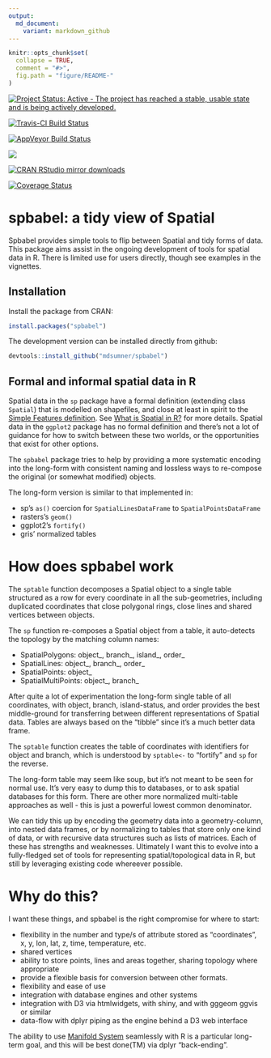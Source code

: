```yaml
---
output:
  md_document:
    variant: markdown_github
---
```


<!-- README.md is generated from README.Rmd. Please edit that file -->


```r
knitr::opts_chunk$set(
  collapse = TRUE,
  comment = "#>",
  fig.path = "figure/README-"
)
```

[![Project Status: Active - The project has reached a stable, usable state and is being actively developed.](http://www.repostatus.org/badges/latest/active.svg)](http://www.repostatus.org/#active)

[![Travis-CI Build Status](https://travis-ci.org/mdsumner/spbabel.svg?branch=master)](https://travis-ci.org/mdsumner/spbabel)

[![AppVeyor Build Status](https://ci.appveyor.com/api/projects/status/github/mdsumner/spbabel?branch=master&svg=true)](https://ci.appveyor.com/project/mdsumner/spbabel)

[![](http://www.r-pkg.org/badges/version/spbabel)](http://www.r-pkg.org/pkg/spbabel)

[![CRAN RStudio mirror downloads](http://cranlogs.r-pkg.org/badges/spbabel)](http://www.r-pkg.org/pkg/spbabel)

[![Coverage Status](https://img.shields.io/codecov/c/github/mdsumner/spbabel/master.svg)](https://codecov.io/github/mdsumner/spbabel?branch=master)

# spbabel: a tidy view of Spatial

Spbabel provides simple tools to flip between Spatial and tidy forms of data. This package aims assist in the ongoing development of tools for spatial data in R. There is limited use for users directly, though see examples in the vignettes. 

## Installation

Install the package from CRAN: 

```r
install.packages("spbabel")
```

The development version can be installed directly from github: 

```r
devtools::install_github("mdsumner/spbabel")
```

## Formal and informal spatial data in R

Spatial data in the `sp` package have a formal definition  (extending class `Spatial`) that is modelled on shapefiles, and close at least in spirit to the [Simple Features definition](https://github.com/edzer/sfr). See [What is Spatial in R?](https://github.com/mdsumner/spbabel/wiki/What-is-Spatial-in-R) for more details.  Spatial data in the `ggplot2` package has no formal definition and there's not a lot of guidance for how to switch between these two worlds, or the opportunities that exist for other options. 

The `spbabel` package tries to help by providing a more systematic encoding into the long-form with consistent naming and lossless ways to re-compose the original (or somewhat modified) objects. 

The long-form version is similar to that implemented in: 

* sp's `as()` coercion for  `SpatialLinesDataFrame` to `SpatialPointsDataFrame`
* rasters's `geom()`
* ggplot2's `fortify()`
* gris' normalized tables
 
# How does spbabel work

The `sptable` function decomposes a Spatial object to a single table structured as a row for every coordinate in all the sub-geometries, including duplicated coordinates that close polygonal rings, close lines and shared vertices between objects. 

The `sp` function re-composes a Spatial object from a table, it auto-detects the topology by the matching column names: 

* SpatialPolygons: object_, branch_, island_, order_
* SpatialLines: object_, branch_, order_
* SpatialPoints: object_
* SpatialMultiPoints: object_, branch_

After quite a lot of experimentation the long-form single table of all coordinates, with object, branch, island-status, and order provides the best middle-ground for transferring between different representations of Spatial data. Tables are always based on the "tibble" since it's a much better data frame. 

The `sptable` function creates the table of coordinates with identifiers for object and branch, which is understood by `sptable<-` to "fortify" and `sp` for the reverse. 

The long-form table may seem like soup, but it's not meant to be seen for normal use. It's very easy to dump this to databases, or to ask spatial databases for this form.  There are other more normalized multi-table approaches as well - this is just a powerful lowest common denominator. 

We can tidy this up by encoding the geometry data into a geometry-column, into nested data frames,  or by normalizing to tables that store only one kind of data, or with recursive data structures such as lists of matrices. Each of these has strengths and weaknesses. Ultimately I want this to evolve into a fully-fledged set of tools for representing spatial/topological data in R, but still by leveraging existing code whereever possible. 


# Why do this? 

I want these things, and spbabel is the right compromise for where to start: 

* flexibility in the number and type/s of attribute stored as "coordinates", x, y, lon, lat, z, time, temperature, etc.
* shared vertices
* ability to store points, lines and areas together, sharing topology where appropriate
* provide a flexible basis for conversion between other formats.
* flexibility and ease of use
* integration with database engines and other systems
* integration with D3 via htmlwidgets, with shiny, and with gggeom ggvis or similar
* data-flow with dplyr piping as the engine behind a D3 web interface

The ability to use [Manifold System](http://www.georeference.org/doc/manifold.htm) seamlessly with R is a particular long-term goal, and this will be best done(TM) via dplyr "back-ending". 

